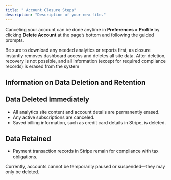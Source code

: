 ```yaml
---
title: " Account Closure Steps"
description: "Description of your new file."
---
```


Canceling your account can be done anytime in **Preferences \> Profile** by clicking **Delete Account** at the page’s bottom and following the guided prompts.

Be sure to download any needed analytics or reports first, as closure instantly removes dashboard access and deletes all site data. After deletion, recovery is not possible, and all information (except for required compliance records) is erased from the system

## Information on Data Deletion and Retention

## Data Deleted Immediately

- All analytics site content and account details are permanently erased.
- Any active subscriptions are canceled.
- Saved billing information, such as credit card details in Stripe, is deleted.

## Data Retained

- Payment transaction records in Stripe remain for compliance with tax obligations.

Currently, accounts cannot be temporarily paused or suspended—they may only be deleted.